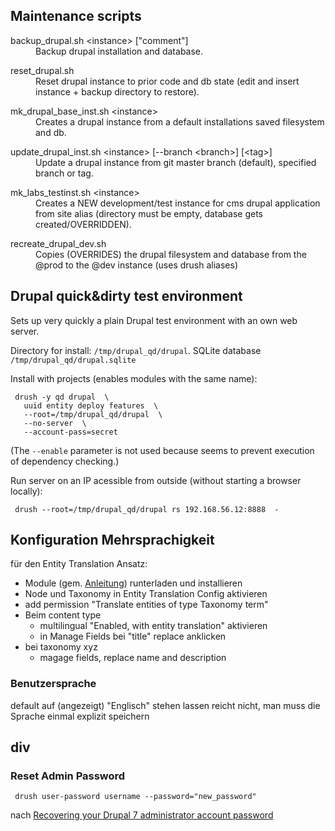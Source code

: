 ==Maintenance scripts==

;backup_drupal.sh &lt;instance&gt; ["comment"]
:Backup drupal installation and database.

;reset_drupal.sh
:Reset drupal instance to prior code and db state (edit and insert instance + backup directory to restore).

;mk_drupal_base_inst.sh &lt;instance&gt;
:Creates a drupal instance from a default installations saved filesystem and db.

;update_drupal_inst.sh <nowiki><instance> [--branch <branch>] [<tag>]</nowiki>
:Update a drupal instance from git master branch (default), specified branch or tag.

;mk_labs_testinst.sh &lt;instance&gt;
:Creates a NEW development/test instance for cms drupal application from site alias (directory must be empty, database gets created/OVERRIDDEN).

;recreate_drupal_dev.sh
:Copies (OVERRIDES) the drupal filesystem and database from the @prod to the @dev instance (uses drush aliases)


==Drupal quick&amp;dirty test environment==

Sets up very quickly a plain Drupal test environment with an own web server.

Directory for install: <tt>/tmp/drupal_qd/drupal</tt>. SQLite database <tt>/tmp/drupal_qd/drupal.sqlite</tt>

Install with projects (enables modules with the same name):

  drush -y qd drupal  \
    uuid entity deploy features  \
    --root=/tmp/drupal_qd/drupal  \
    --no-server  \
    --account-pass=secret

(The <tt>--enable</tt> parameter is not used because seems to prevent execution of dependency checking.)

Run server on an IP acessible from outside (without starting a browser locally):

  drush --root=/tmp/drupal_qd/drupal rs 192.168.56.12:8888  -


==Konfiguration Mehrsprachigkeit==

für den Entity Translation Ansatz:

* Module (gem. [http://www.lullabot.com/articles/localized-and-multi-lingual-content-drupal-7 Anleitung]) runterladen und installieren
* Node und Taxonomy in Entity Translation Config aktivieren
* add permission "Translate entities of type Taxonomy term"
* Beim content type
** multilingual "Enabled, with entity translation" aktivieren
** in Manage Fields bei "title" replace anklicken
* bei taxonomy xyz
** magage fields, replace name and description

===Benutzersprache===

default auf (angezeigt) "Englisch" stehen lassen reicht nicht, man muss die Sprache einmal explizit speichern


==div==

===Reset Admin Password===

  drush user-password username --password="new_password"

nach [http://drupal.org/node/1023428 Recovering your Drupal 7 administrator account password]

